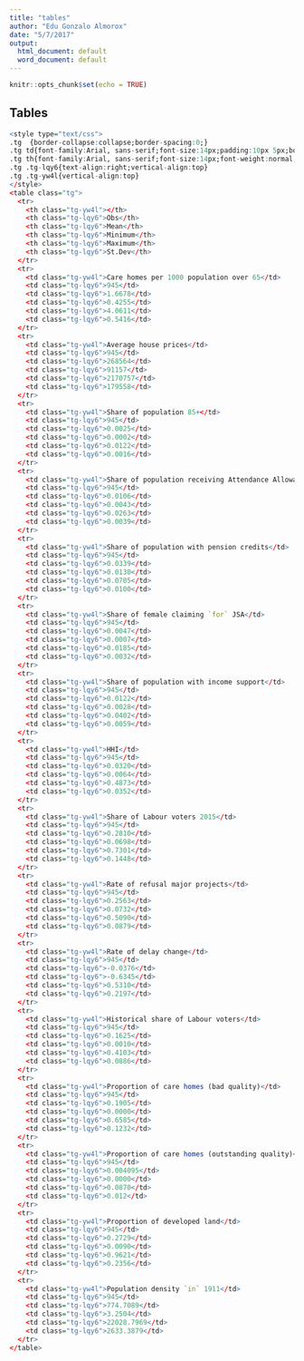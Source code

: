 ```yaml
---
title: "tables"
author: "Edu Gonzalo Almorox"
date: "5/7/2017"
output:
  html_document: default
  word_document: default
---
```


```r
knitr::opts_chunk$set(echo = TRUE)
```

## Tables 

```r

<style type="text/css">
.tg  {border-collapse:collapse;border-spacing:0;}
.tg td{font-family:Arial, sans-serif;font-size:14px;padding:10px 5px;border-style:solid;border-width:1px;overflow:hidden;word-break:normal;}
.tg th{font-family:Arial, sans-serif;font-size:14px;font-weight:normal;padding:10px 5px;border-style:solid;border-width:1px;overflow:hidden;word-break:normal;}
.tg .tg-lqy6{text-align:right;vertical-align:top}
.tg .tg-yw4l{vertical-align:top}
</style>
<table class="tg">
  <tr>
    <th class="tg-yw4l"></th>
    <th class="tg-lqy6">Obs</th>
    <th class="tg-lqy6">Mean</th>
    <th class="tg-lqy6">Minimum</th>
    <th class="tg-lqy6">Maximum</th>
    <th class="tg-lqy6">St.Dev</th>
  </tr>
  <tr>
    <td class="tg-yw4l">Care homes per 1000 population over 65</td>
    <td class="tg-lqy6">945</td>
    <td class="tg-lqy6">1.6678</td>
    <td class="tg-lqy6">0.4255</td>
    <td class="tg-lqy6">4.0611</td>
    <td class="tg-lqy6">0.5416</td>
  </tr>
  <tr>
    <td class="tg-yw4l">Average house prices</td>
    <td class="tg-lqy6">945</td>
    <td class="tg-lqy6">268564</td>
    <td class="tg-lqy6">91157</td>
    <td class="tg-lqy6">2170757</td>
    <td class="tg-lqy6">179558</td>
  </tr>
  <tr>
    <td class="tg-yw4l">Share of population 85+</td>
    <td class="tg-lqy6">945</td>
    <td class="tg-lqy6">0.0025</td>
    <td class="tg-lqy6">0.0002</td>
    <td class="tg-lqy6">0.0122</td>
    <td class="tg-lqy6">0.0016</td>
  </tr>
  <tr>
    <td class="tg-yw4l">Share of population receiving Attendance Allowance</td>
    <td class="tg-lqy6">945</td>
    <td class="tg-lqy6">0.0106</td>
    <td class="tg-lqy6">0.0043</td>
    <td class="tg-lqy6">0.0263</td>
    <td class="tg-lqy6">0.0039</td>
  </tr>
  <tr>
    <td class="tg-yw4l">Share of population with pension credits</td>
    <td class="tg-lqy6">945</td>
    <td class="tg-lqy6">0.0339</td>
    <td class="tg-lqy6">0.0130</td>
    <td class="tg-lqy6">0.0705</td>
    <td class="tg-lqy6">0.0100</td>
  </tr>
  <tr>
    <td class="tg-yw4l">Share of female claiming `for` JSA</td>
    <td class="tg-lqy6">945</td>
    <td class="tg-lqy6">0.0047</td>
    <td class="tg-lqy6">0.0007</td>
    <td class="tg-lqy6">0.0185</td>
    <td class="tg-lqy6">0.0032</td>
  </tr>
  <tr>
    <td class="tg-yw4l">Share of population with income support</td>
    <td class="tg-lqy6">945</td>
    <td class="tg-lqy6">0.0122</td>
    <td class="tg-lqy6">0.0028</td>
    <td class="tg-lqy6">0.0402</td>
    <td class="tg-lqy6">0.0059</td>
  </tr>
  <tr>
    <td class="tg-yw4l">HHI</td>
    <td class="tg-lqy6">945</td>
    <td class="tg-lqy6">0.0320</td>
    <td class="tg-lqy6">0.0064</td>
    <td class="tg-lqy6">0.4873</td>
    <td class="tg-lqy6">0.0352</td>
  </tr>
  <tr>
    <td class="tg-yw4l">Share of Labour voters 2015</td>
    <td class="tg-lqy6">945</td>
    <td class="tg-lqy6">0.2810</td>
    <td class="tg-lqy6">0.0698</td>
    <td class="tg-lqy6">0.7301</td>
    <td class="tg-lqy6">0.1448</td>
  </tr>
  <tr>
    <td class="tg-yw4l">Rate of refusal major projects</td>
    <td class="tg-lqy6">945</td>
    <td class="tg-lqy6">0.2563</td>
    <td class="tg-lqy6">0.0732</td>
    <td class="tg-lqy6">0.5090</td>
    <td class="tg-lqy6">0.0879</td>
  </tr>
  <tr>
    <td class="tg-yw4l">Rate of delay change</td>
    <td class="tg-lqy6">945</td>
    <td class="tg-lqy6">-0.0376</td>
    <td class="tg-lqy6">-0.6345</td>
    <td class="tg-lqy6">0.5310</td>
    <td class="tg-lqy6">0.2197</td>
  </tr>
  <tr>
    <td class="tg-yw4l">Historical share of Labour voters</td>
    <td class="tg-lqy6">945</td>
    <td class="tg-lqy6">0.1625</td>
    <td class="tg-lqy6">0.0010</td>
    <td class="tg-lqy6">0.4103</td>
    <td class="tg-lqy6">0.0886</td>
  </tr>
  <tr>
    <td class="tg-yw4l">Proportion of care homes (bad quality)</td>
    <td class="tg-lqy6">945</td>
    <td class="tg-lqy6">0.1905</td>
    <td class="tg-lqy6">0.0000</td>
    <td class="tg-lqy6">0.6585</td>
    <td class="tg-lqy6">0.1232</td>
  </tr>
  <tr>
    <td class="tg-yw4l">Proportion of care homes (outstanding quality)</td>
    <td class="tg-lqy6">945</td>
    <td class="tg-lqy6">0.004095</td>
    <td class="tg-lqy6">0.0000</td>
    <td class="tg-lqy6">0.0870</td>
    <td class="tg-lqy6">0.012</td>
  </tr>
  <tr>
    <td class="tg-yw4l">Proportion of developed land</td>
    <td class="tg-lqy6">945</td>
    <td class="tg-lqy6">0.2729</td>
    <td class="tg-lqy6">0.0090</td>
    <td class="tg-lqy6">0.9621</td>
    <td class="tg-lqy6">0.2356</td>
  </tr>
  <tr>
    <td class="tg-yw4l">Population density `in` 1911</td>
    <td class="tg-lqy6">945</td>
    <td class="tg-lqy6">774.7089</td>
    <td class="tg-lqy6">3.2504</td>
    <td class="tg-lqy6">22028.7969</td>
    <td class="tg-lqy6">2633.3879</td>
  </tr>
</table>


```


